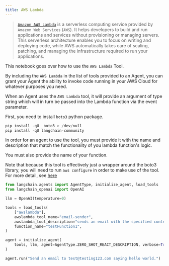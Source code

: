 ```yaml
---
title: AWS Lambda
---
```


>[`Amazon AWS Lambda`](https://aws.amazon.com/pm/lambda/) is a serverless computing service provided by `Amazon Web Services` (`AWS`). It helps developers to build and run applications and services without provisioning or managing servers. This serverless architecture enables you to focus on writing and deploying code, while AWS automatically takes care of scaling, patching, and managing the infrastructure required to run your applications.

This notebook goes over how to use the `AWS Lambda` Tool.

By including the `AWS Lambda` in the list of tools provided to an Agent, you can grant your Agent the ability to invoke code running in your AWS Cloud for whatever purposes you need.

When an Agent uses the `AWS Lambda` tool, it will provide an argument of type string which will in turn be passed into the Lambda function via the event parameter.

First, you need to install `boto3` python package.

```python
pip install -qU  boto3 > /dev/null
pip install -qU langchain-community
```

In order for an agent to use the tool, you must provide it with the name and description that match the functionality of you lambda function's logic.

You must also provide the name of your function.

Note that because this tool is effectively just a wrapper around the boto3 library, you will need to run `aws configure` in order to make use of the tool. For more detail, see [here](https://docs.aws.amazon.com/cli/index.html)

```python
from langchain.agents import AgentType, initialize_agent, load_tools
from langchain_openai import OpenAI

llm = OpenAI(temperature=0)

tools = load_tools(
    ["awslambda"],
    awslambda_tool_name="email-sender",
    awslambda_tool_description="sends an email with the specified content to test@testing123.com",
    function_name="testFunction1",
)

agent = initialize_agent(
    tools, llm, agent=AgentType.ZERO_SHOT_REACT_DESCRIPTION, verbose=True
)

agent.run("Send an email to test@testing123.com saying hello world.")
```

```python

```
